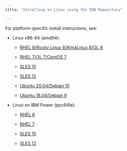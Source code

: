 ```yaml
---
title: "Installing on Linux using the EDB Repository"

---
```


<div id="installing_and_configuring_the_ocl_connector" class="registered_link"></div>

For platform-specific install instructions, see:

- Linux x86-64 (amd64):
  - [RHEL 8/Rocky Linux 8/AlmaLinux 8/OL 8](01_ocl_connector14_rhel_variants8_x86)

  - [RHEL 7/OL 7/CentOS 7](02_ocl_connector14_rhel_variants7_x86)
  - [SLES 15](03_ocl_connector14_sles15_x86)
  - [SLES 12](03_ocl_connector14_sles15_x86)
  - [Ubuntu 20.04/Debian 10](05_ocl_connector14_ubuntu20_deb10_x8)
  - [Ubuntu 18.04/Debian 9](06_ocl_connector14_ubuntu18_deb9_x86)

- Linux on IBM Power (ppc64le):
  - [RHEL 8](07_ocl_connector14_rhel8_ppcle)

  - [RHEL 7](08_ocl_connector14_rhel7_ppcle)
  - [SLES 15](09_ocl_connector14_sles15_ppcle)
  - [SLES 12](10_ocl_connector14_sles12_ppcle)



